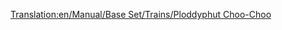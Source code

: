 [[Translation:en/Manual/Base Set/Trains/Ploddyphut Choo-Choo]]
{{it/Manual/Base Set/Trains/Treni|Image=[[File:en/Manual/Base Set/Trains/Ploddyphutchoochoo.png]]
|Name=Ploddyphut Choo-Choo
|Cost=€ 23.436
|Speed=72 km/h (45 mph)
|Weight=85 t
|Power=406 hp (298 kW)
|Annual=€ 2.952
|Designed=1946
|Lifespan=20 
|Capacity=N/A
|Description=Il treno più debole e più lento del clima Toyland.
|Real-life=Immaginario
}}